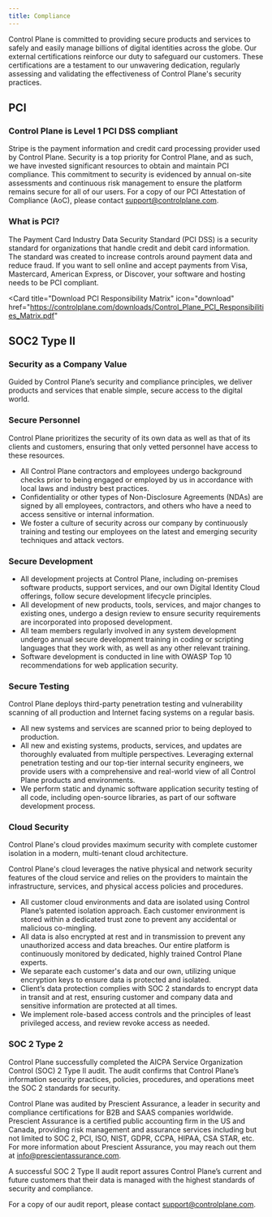 ```yaml
---
title: Compliance
---
```


Control Plane is committed to providing secure products and services
to safely and easily manage billions of digital identities across the globe. Our
external certifications reinforce our duty to safeguard our customers. These certifications
are a testament to our unwavering dedication, regularly assessing and validating
the effectiveness of Control Plane's security practices.

## PCI

### Control Plane is Level 1 PCI DSS compliant

Stripe is the payment information and credit card processing provider used by Control Plane.
Security is a top priority for Control Plane, and as such, we have invested significant resources to obtain and
maintain PCI compliance. This commitment to security is evidenced by annual on-site assessments and continuous risk
management to ensure the platform remains secure for all of our users. For a copy of our PCI Attestation of Compliance (AoC),
please contact [support@controlplane.com](mailto:support@controlplane.com).

### What is PCI?

The Payment Card Industry Data Security Standard (PCI DSS) is a security standard for organizations
that handle credit and debit card information. The standard was created to increase controls around payment data and reduce fraud. If you want to sell
online and accept payments from Visa, Mastercard, American Express, or Discover, your software and hosting needs to be PCI compliant.

<Card
  title="Download PCI Responsibility Matrix"
  icon="download"
  href="https://controlplane.com/downloads/Control_Plane_PCI_Responsibilities_Matrix.pdf"
></Card>

## SOC2 Type II

### Security as a Company Value

Guided by Control Plane’s security and compliance principles, we deliver products and services that enable simple, secure access to the digital world.

### Secure Personnel

Control Plane prioritizes the security of its own data as well as that of its clients and customers, ensuring that only vetted personnel have access to these resources.

- All Control Plane contractors and employees undergo background checks prior to being engaged or employed by us in accordance with local laws and industry best practices.
- Confidentiality or other types of Non-Disclosure Agreements (NDAs) are signed by all employees, contractors, and others who have a need to access sensitive or internal information.
- We foster a culture of security across our company by continuously training and testing our employees on the latest and emerging security techniques and attack vectors.

### Secure Development

- All development projects at Control Plane, including on-premises software products, support services, and our own Digital Identity Cloud offerings, follow secure development lifecycle principles.
- All development of new products, tools, services, and major changes to existing ones, undergo a design review to ensure security requirements are incorporated into proposed development.
- All team members regularly involved in any system development undergo annual secure development training in coding or scripting languages that they work with, as well as any other relevant training.
- Software development is conducted in line with OWASP Top 10 recommendations for web application security.

### Secure Testing

Control Plane deploys third-party penetration testing and vulnerability scanning of all production and Internet facing systems on a regular basis.

- All new systems and services are scanned prior to being deployed to production.
- All new and existing systems, products, services, and updates are thoroughly evaluated from multiple perspectives. Leveraging external penetration testing and our top-tier internal security engineers, we provide users with a comprehensive and real-world view of all Control Plane products and environments.
- We perform static and dynamic software application security testing of all code, including open-source libraries, as part of our software development process.

### Cloud Security

Control Plane's cloud provides maximum security with complete customer isolation in a modern, multi-tenant cloud architecture.

Control Plane's cloud leverages the native physical and network security features of the cloud service and relies on the providers to maintain the infrastructure, services, and physical access policies and procedures.

- All customer cloud environments and data are isolated using Control Plane’s patented isolation approach. Each customer environment is stored within a dedicated trust zone to prevent any accidental or malicious co-mingling.
- All data is also encrypted at rest and in transmission to prevent any unauthorized access and data breaches. Our entire platform is continuously monitored by dedicated, highly trained Control Plane experts.
- We separate each customer's data and our own, utilizing unique encryption keys to ensure data is protected and isolated.
- Client’s data protection complies with SOC 2 standards to encrypt data in transit and at rest, ensuring customer and company data and sensitive information are protected at all times.
- We implement role-based access controls and the principles of least privileged access, and review revoke access as needed.

### SOC 2 Type 2

Control Plane successfully completed the AICPA Service Organization Control (SOC) 2 Type II audit. The audit confirms that Control Plane’s information security practices, policies, procedures, and operations meet the SOC 2 standards for security.

Control Plane was audited by Prescient Assurance, a leader in security and compliance certifications for B2B and SAAS companies worldwide. Prescient Assurance is a certified public accounting firm in the US and Canada, providing risk management and assurance services including but not limited to SOC 2, PCI, ISO, NIST, GDPR, CCPA, HIPAA, CSA STAR, etc. For more information about Prescient Assurance, you may reach out them at [info@prescientassurance.com](mailto:info@prescientassurance.com).

A successful SOC 2 Type II audit report assures Control Plane’s current and future customers that their data is managed with the highest standards of security and compliance.

For a copy of our audit report, please contact [support@controlplane.com](mailto:support@controlplane.com).
